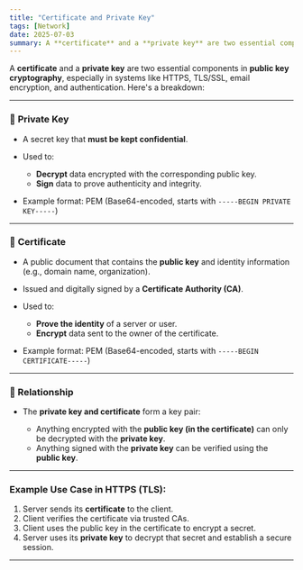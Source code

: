 ```yaml
---
title: "Certificate and Private Key"
tags: [Network]
date: 2025-07-03
summary: A **certificate** and a **private key** are two essential components in **public key cryptography**, especially in systems like HTTPS, TLS/SSL, email encryption, and authentication.
---
```


A **certificate** and a **private key** are two essential components in **public key cryptography**, especially in systems like HTTPS, TLS/SSL, email encryption, and authentication. Here's a breakdown:

---

### 🔐 **Private Key**

- A secret key that **must be kept confidential**.
- Used to:

  - **Decrypt** data encrypted with the corresponding public key.
  - **Sign** data to prove authenticity and integrity.

- Example format: PEM (Base64-encoded, starts with `-----BEGIN PRIVATE KEY-----`)

---

### 📄 **Certificate**

- A public document that contains the **public key** and identity information (e.g., domain name, organization).
- Issued and digitally signed by a **Certificate Authority (CA)**.
- Used to:

  - **Prove the identity** of a server or user.
  - **Encrypt** data sent to the owner of the certificate.

- Example format: PEM (Base64-encoded, starts with `-----BEGIN CERTIFICATE-----`)

---

### 🧩 Relationship

- The **private key and certificate** form a key pair:

  - Anything encrypted with the **public key (in the certificate)** can only be decrypted with the **private key**.
  - Anything signed with the **private key** can be verified using the **public key**.

---

### Example Use Case in HTTPS (TLS):

1. Server sends its **certificate** to the client.
2. Client verifies the certificate via trusted CAs.
3. Client uses the public key in the certificate to encrypt a secret.
4. Server uses its **private key** to decrypt that secret and establish a secure session.

---
